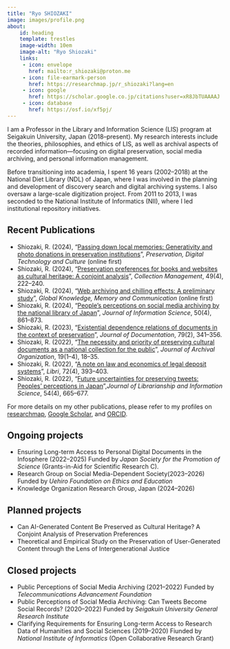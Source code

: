 ```yaml
---
title: "Ryo SHIOZAKI"
image: images/profile.png
about:
    id: heading
    template: trestles
    image-width: 10em
    image-alt: "Ryo Shiozaki"
    links:
     - icon: envelope
       href: mailto:r_shiozaki@proton.me
     - icon: file-earmark-person
       href: https://researchmap.jp/r_shiozaki?lang=en     
     - icon: google
       href: https://scholar.google.co.jp/citations?user=xR8JbTUAAAAJ
     - icon: database
       href: https://osf.io/xf5pj/
---
```


:::{#heading}

I am a Professor in the Library and Information Science (LIS) program at Seigakuin University, Japan (2018–present). My research interests include the theories, philosophies, and ethics of LIS, as well as archival aspects of recorded information—focusing on digital preservation, social media archiving, and personal information management.

Before transitioning into academia, I spent 16 years (2002–2018) at the National Diet Library (NDL) of Japan, where I was involved in the planning and development of discovery search and digital archiving systems. I also oversaw a large-scale digitization project. From 2011 to 2013, I was seconded to the National Institute of Informatics (NII), where I led institutional repository initiatives.

:::

## Recent Publications
* Shiozaki, R. (2024), "[Passing down local memories: Generativity and photo donations in preservation institutions](https://doi.org/10.1515/pdtc-2024-0051)", *Preservation, Digital Technology and Culture* (online first)
* Shiozaki, R. (2024), "[Preservation preferences for books and websites as cultural heritage: A conjoint analysis](https://doi.org/10.1080/01462679.2024.2422600)", *Collection Management*, 49(4), 222–240.
* Shiozaki, R. (2024), "[Web archiving and chilling effects: A preliminary study](https://doi.org/10.1108/gkmc-12-2023-0477)", *Global Knowledge, Memory and Communication* (online first)
* Shiozaki, R. (2024), "[People’s perceptions on social media archiving by the national library of Japan](https://doi.org/10.1177/01655515221108692)", *Journal of Information Science*, 50(4), 861–873.
* Shiozaki, R. (2023), "[Existential dependence relations of documents in the context of preservation](https://doi.org/10.1108/jd-02-2022-0050)", *Journal of Documentation*, 79(2), 341–356.
* Shiozaki, R. (2022), "[The necessity and priority of preserving cultural documents as a national collection for the public](https://doi.org/10.1080/15332748.2023.2240202)", *Journal of Archival Organization*, 19(1–4), 18–35.
* Shiozaki, R. (2022), "[A note on law and economics of legal deposit systems](https://doi.org/10.1515/libri-2021-0155)", *Libri*, 72(4), 393–403. 
* Shiozaki, R. (2022), "[Future uncertainties for preserving tweets: Peoples’ perceptions in Japan](https://doi.org/10.1177/09610006211037392)",*Journal of Librarianship and Information Science*, 54(4), 665–677.

For more details on my other publications, please refer to my profiles on [researchmap](https://researchmap.jp/r_shiozaki?lang=en), [Google Scholar](https://scholar.google.co.jp/citations?user=xR8JbTUAAAAJ), and [ORCID](https://orcid.org/0000-0003-1357-150X).

## Ongoing projects
* Ensuring Long-term Access to Personal Digital Documents in the Infosphere (2022–2025) Funded by *Japan Society for the Promotion of Science* (Grants-in-Aid for Scientific Research C).
* Research Group on Social Media-Dependent Society(2023–2026) Funded by *Uehiro Foundation on Ethics and Education*
* Knowledge Organization Research Group, Japan (2024–2026)

## Planned projects
* Can AI-Generated Content Be Preserved as Cultural Heritage? A Conjoint Analysis of Preservation Preferences
* Theoretical and Empirical Study on the Preservation of User-Generated Content through the Lens of Intergenerational Justice

## Closed projects
* Public Perceptions of Social Media Archiving (2021–2022) Funded by *Telecommunications Advancement Foundation*
* Public Perceptions of Social Media Archiving: Can Tweets Become Social Records? (2020–2022) Funded by *Seigakuin University General Research Institute*
* Clarifying Requirements for Ensuring Long-term Access to Research Data of Humanities and Social Sciences (2019–2020) Fiunded by *National Institute of Informatics* (Open Collaborative Research Grant)
